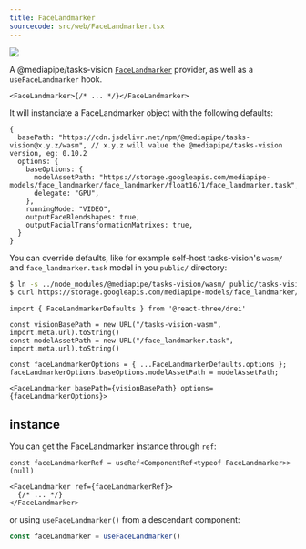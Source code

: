 ```yaml
---
title: FaceLandmarker
sourcecode: src/web/FaceLandmarker.tsx
---
```


![](https://img.shields.io/badge/-suspense-brightgreen)

A @mediapipe/tasks-vision [`FaceLandmarker`](https://developers.google.com/mediapipe/api/solutions/js/tasks-vision.facelandmarker) provider, as well as a `useFaceLandmarker` hook.

```tsx
<FaceLandmarker>{/* ... */}</FaceLandmarker>
```

It will instanciate a FaceLandmarker object with the following defaults:

```tsx
{
  basePath: "https://cdn.jsdelivr.net/npm/@mediapipe/tasks-vision@x.y.z/wasm", // x.y.z will value the @mediapipe/tasks-vision version, eg: 0.10.2
  options: {
    baseOptions: {
      modelAssetPath: "https://storage.googleapis.com/mediapipe-models/face_landmarker/face_landmarker/float16/1/face_landmarker.task",
      delegate: "GPU",
    },
    runningMode: "VIDEO",
    outputFaceBlendshapes: true,
    outputFacialTransformationMatrixes: true,
  }
}
```

You can override defaults, like for example self-host tasks-vision's `wasm/` and `face_landmarker.task` model in you `public/` directory:

```sh
$ ln -s ../node_modules/@mediapipe/tasks-vision/wasm/ public/tasks-vision-wasm
$ curl https://storage.googleapis.com/mediapipe-models/face_landmarker/face_landmarker/float16/1/face_landmarker.task -o public/face_landmarker.task
```

```tsx
import { FaceLandmarkerDefaults } from '@react-three/drei'

const visionBasePath = new URL("/tasks-vision-wasm", import.meta.url).toString()
const modelAssetPath = new URL("/face_landmarker.task", import.meta.url).toString()

const faceLandmarkerOptions = { ...FaceLandmarkerDefaults.options };
faceLandmarkerOptions.baseOptions.modelAssetPath = modelAssetPath;

<FaceLandmarker basePath={visionBasePath} options={faceLandmarkerOptions}>
```

## instance

You can get the FaceLandmarker instance through `ref`:

```tsx
const faceLandmarkerRef = useRef<ComponentRef<typeof FaceLandmarker>>(null)

<FaceLandmarker ref={faceLandmarkerRef}>
  {/* ... */}
</FaceLandmarker>
```

or using `useFaceLandmarker()` from a descendant component:

```jsx
const faceLandmarker = useFaceLandmarker()
```